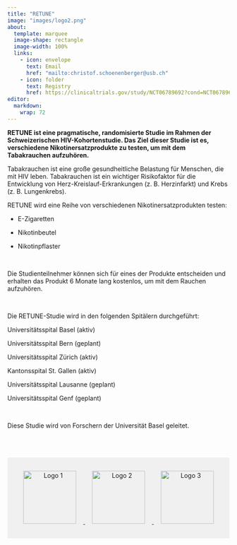 ```yaml
---
title: "RETUNE"
image: "images/logo2.png"
about:
  template: marquee
  image-shape: rectangle
  image-width: 100%
  links:
    - icon: envelope
      text: Email
      href: "mailto:christof.schoenenberger@usb.ch"  
    - icon: folder
      text: Registry
      href: https://clinicaltrials.gov/study/NCT06789692?cond=NCT06789692&rank=1
editor: 
  markdown: 
    wrap: 72
---
```


**RETUNE ist eine pragmatische, randomisierte Studie im Rahmen der Schweizerischen HIV-Kohortenstudie. Das Ziel dieser Studie ist es, verschiedene Nikotinersatzprodukte zu testen, um mit dem Tabakrauchen aufzuhören.**

Tabakrauchen ist eine große gesundheitliche Belastung für Menschen, die mit HIV leben. Tabakrauchen ist ein wichtiger Risikofaktor für die Entwicklung von Herz-Kreislauf-Erkrankungen (z. B. Herzinfarkt) und Krebs (z. B. Lungenkrebs).

RETUNE wird eine Reihe von verschiedenen Nikotinersatzprodukten testen:

- E-Zigaretten

- Nikotinbeutel

- Nikotinpflaster


<p> </p>

Die Studienteilnehmer können sich für eines der Produkte entscheiden und erhalten das Produkt 6 Monate lang kostenlos, um mit dem Rauchen aufzuhören.

<p> </p>

Die RETUNE-Studie wird in den folgenden Spitälern durchgeführt:

Universitätsspital Basel (aktiv)

Universitätsspital Bern (geplant)

Universitätsspital Zürich (aktiv)

Kantonsspital St. Gallen (aktiv)

Universitätsspital Lausanne (geplant)

Universitätsspital Genf (geplant)


<p> </p>

Diese Studie wird von Forschern der Universität Basel geleitet.

::: {style="background-color: #f0f0f0; padding: 1rem; text-align: center; margin-top: 4rem;"}
<p><a href="https://www.shcs.ch" target="_blank">
<img src="images/shcs_logo Kopie.jpg" alt="Logo 1" style="height:120px; margin: 0 1rem;"/>
</a>
<a href="https://www.tpf.admin.ch/tpf/de/home/fonds/tabakpraeventionsfonds.html" target="_blank">
<img src="images/logoBAG.png" alt="Logo 2" style="height:120px; margin: 0 1rem;"/>
</a>
<a href="https://www.snf.ch/en/RDtCf0PZrKDKwsI6/funding/careers/md-phd-programme" target="_blank">
<img src="images/SNSF.png" alt="Logo 3" style="height:120px; margin: 0 1rem;"/>
</a></p>
:::
